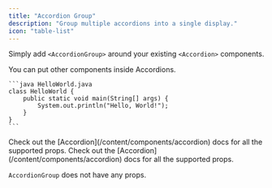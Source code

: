 ```yaml
---
title: "Accordion Group"
description: "Group multiple accordions into a single display."
icon: "table-list"
---
```


Simply add `<AccordionGroup>` around your existing `<Accordion>` components.

<AccordionGroup>
  <Accordion title="FAQ without Icon">
    You can put other components inside Accordions.

    ```java HelloWorld.java
    class HelloWorld {
        public static void main(String[] args) {
            System.out.println("Hello, World!");
        }
    }
    ```

  </Accordion>

  <Accordion title="FAQ with Icon" icon="globe">
    Check out the [Accordion](/content/components/accordion) docs for all the supported props.
  </Accordion>
  
  <Accordion title="FAQ without Icon">
    Check out the [Accordion](/content/components/accordion) docs for all the supported props.
  </Accordion>
</AccordionGroup>

`AccordionGroup` does not have any props.
